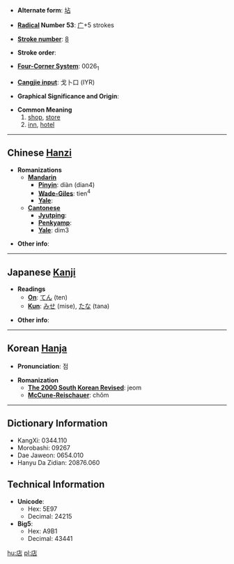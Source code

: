 * '''Alternate form''': [[坫]]

* '''[[Wiktionary:Chinese radical index| Radical]] Number 53''': [[Wiktionary:Chinese radical index 广|广]]+5 strokes

* '''[[Wiktionary:Chinese total strokes index|Stroke number]]''': [[Wiktionary:Chinese total strokes index 8|8]]

* '''Stroke order''': 

* '''[[Wiktionary:Chinese four corner index|Four-Corner System]]''': 0026<sub>1</sub>

* '''[[Wiktionary:Chinese Cangjie index|Cangjie input]]''': 戈卜口 (IYR)

* '''Graphical Significance and Origin''': 

* '''Common Meaning'''
*#[[shop]], [[store]]
*# [[inn]], [[hotel]]


----

== Chinese [[Hanzi]] ==

* '''Romanizations'''
** '''[[Mandarin]]'''
*** '''[[Pinyin]]''': diàn (dian4)
*** '''[[Wade-Giles]]''': tien<sup>4</sup>
*** '''[[Yale]]''': 
** '''[[Cantonese]]'''
*** '''[[Jyutping]]''':
*** '''[[Penkyamp]]''': 
*** '''[[Yale]]''': dim3

* '''Other info''': 

----

== Japanese [[Kanji]] ==

* '''Readings'''
** '''[[On]]''': [[てん]] (ten)
** '''[[Kun]]''': [[みせ]] (mise), [[たな]] (tana)

* '''Other info''':  

----

== Korean [[Hanja]] ==

* '''Pronunciation''': 점

* '''Romanization'''
** '''[[The 2000 South Korean Revised Romanization|The 2000 South Korean Revised]]''': jeom
** '''[[McCune-Reischauer]]''': chŏm

----

== Dictionary Information ==

* KangXi: 0344.110
* Morobashi: 09267
* Dae Jaweon: 0654.010
* Hanyu Da Zidian: 20876.060

== Technical Information ==

* '''Unicode''':
** Hex: 5E97
** Decimal: 24215
* '''Big5''':
** Hex: A9B1
** Decimal: 43441

[[hu:店]]
[[pl:店]]